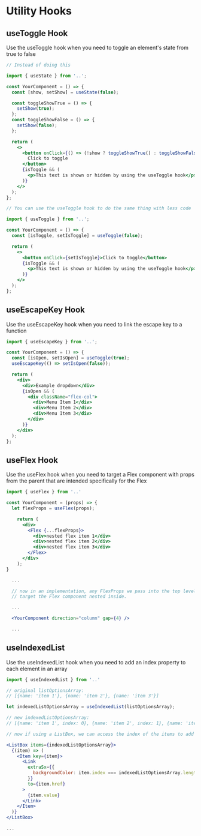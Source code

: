 <!-- HooksGuide.stories.mdx -->


<Meta title="Utility/Hooks/Hooks Guide" />

# Utility Hooks

<div style={{ borderBottom: '1px solid gray', marginBottom: '2rem' }} />

<h2 style={{ border: 'none', marginTop: '50px' }}>useToggle Hook</h2>

<p>
  Use the useToggle hook when you need to toggle an element's state from true to
  false
</p>

```jsx
// Instead of doing this

import { useState } from '..';

const YourComponent = () => {
  const [show, setShow] = useState(false);

  const toggleShowTrue = () => {
    setShow(true);
  };
  const toggleShowFalse = () => {
    setShow(false);
  };

  return (
    <>
      <button onClick={() => (!show ? toggleShowTrue() : toggleShowFalse())}>
        Click to toggle
      </button>
      {isToggle && (
        <p>This text is shown or hidden by using the useToggle hook</p>
      )}
    </>
  );
};
```

```jsx
// You can use the useToggle hook to do the same thing with less code

import { useToggle } from '..';

const YourComponent = () => {
  const [isToggle, setIsToggle] = useToggle(false);

  return (
    <>
      <button onClick={setIsToggle}>Click to toggle</button>
      {isToggle && (
        <p>This text is shown or hidden by using the useToggle hook</p>
      )}
    </>
  );
};
```

<h2 style={{ border: 'none', marginTop: '50px' }}>useEscapeKey Hook</h2>

<p>
  Use the useEscapeKey hook when you need to link the escape key to a function
</p>

```jsx
import { useEscapeKey } from '..';

const YourComponent = () => {
  const [isOpen, setIsOpen] = useToggle(true);
  useEscapeKey(() => setIsOpen(false));

  return (
    <div>
      <div>Example dropdown</div>
      {isOpen && (
        <div className="flex-col">
          <div>Menu Item 1</div>
          <div>Menu Item 2</div>
          <div>Menu Item 3</div>
        </div>
      )}
    </div>
  );
};
```

<h2 style={{ border: 'none', marginTop: '50px' }}>useFlex Hook</h2>

<p>
  Use the useFlex hook when you need to target a Flex component with props from
  the parent that are intended specifically for the Flex
</p>

```jsx
import { useFlex } from '..'

const YourComponent = (props) => {
  let flexProps = useFlex(props);

    return (
      <div>
        <Flex {...flexProps}>
          <div>nested flex item 1</div>
          <div>nested flex item 2</div>
          <div>nested flex item 3</div>
        </Flex>
      </div>
    );
}

  ...

  // now in an implementation, any FlexProps we pass into the top level component will
  // target the Flex component nested inside.

  ...

  <YourComponent direction="column" gap={4} />

  ...
```

<h2 style={{ border: 'none', marginTop: '50px' }}>useIndexedList</h2>

<p>
  Use the useIndexedList hook when you need to add an index property to each
  element in an array
</p>

```jsx
import { useIndexedList } from '..'

// original listOptionsArray:
// [{name: 'item 1'}, {name: 'item 2'}, {name: 'item 3'}]

let indexedListOptionsArray = useIndexedList(listOptionsArray);

// new indexedListOptionsArray:
// [{name: 'item 1', index: 0}, {name: 'item 2', index: 1}, {name: 'item 3', index: 2}]

// now if using a ListBox, we can access the index of the items to add conditions

<ListBox items={indexedListOptionsArray}>
  {(item) => (
    <Item key={item}>
      <Link
        extraSx={{
          backgroundColor: item.index === indexedListOptionsArray.length - 1 ? 'nittanyNavy' : 'link'
        }}
        to={item.href}
      >
        {item.value}
      </Link>
    </Item>
  )}
</ListBox>

...
```
